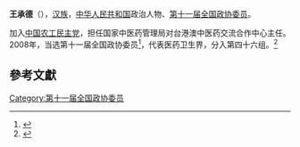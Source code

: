 {{Otheruses|other=名为王承德的其他人物|王宣 (弘治丙辰進士)}}

'''王承德'''（{{bd|1948年||}}），[[汉族|汉族]]，[[中华人民共和国|中华人民共和国]]政治人物、[[第十一届全国政协委员|第十一届全国政协委员]]。

加入[[中国农工民主党|中国农工民主党]]，担任国家中医药管理局对台港澳中医药交流合作中心主任。2008年，当选第十一届全国政协委员<ref>{{cite news|title=第十一届全国政协委员名单|url=http://www.indaa.com.cn/zt/2009qglh/zxzs/200903/t20090303_127573.html|accessdate=2013-04-09|newspaper=新华社北京1月25日电 中国人民政治协商会议第十一届全国委员会委员名单(共2237人，2008年1月25日政协第十届全国委员会常务委员会第二十次会议通过)|date=2008年1月25日|deadurl=yes|archiveurl=https://web.archive.org/web/20130928014403/http://www.indaa.com.cn/zt/2009qglh/zxzs/200903/t20090303_127573.html|archivedate=2013年9月28日}}</ref>，代表医药卫生界，分入第四十六组。<ref>{{cite news|title=全国政协信息-王承德|url=http://www.cppcc.gov.cn/CMS/wylibary/showJcwyxtInfoWylibary.action?tabJcwyxt.guid=11W0015400&wytype=wjwy|accessdate=2013-04-11|newspaper=全国政协委员会|archive-date=2019-08-13|archive-url=https://web.archive.org/web/20190813124952/http://www.cppcc.gov.cn/CMS/wylibary/showJcwyxtInfoWylibary.action?tabJcwyxt.guid=11W0015400&wytype=wjwy|dead-url=no}}</ref>

==參考文獻==
{{reflist}}

{{Authority control}}

{{DEFAULTSORT:}}
[[Category:第十一届全国政协委员|Category:第十一届全国政协委员]]


{{中国政治人物小作品}}